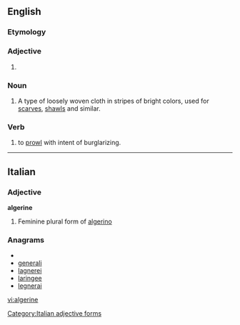 {{also|Algerine}}
==English==

===Etymology===
{{etystub}}

===Adjective===
{{infl|en|adj}}

# {{rfdef}}

===Noun===
{{en-noun}}

# A type of loosely woven cloth in stripes of bright colors, used for [[scarf|scarves]], [[shawl]]s and similar.

===Verb===
{{rfv}}
{{en-verb|algerin|ing}}

# to [[prowl]] with intent of burglarizing.

----

==Italian==

===Adjective===
'''algerine''' {{f}}

# Feminine plural form of [[algerino]]

===Anagrams===
* {{alphagram|aeegilnr}}
* [[generali#Italian|generali]]
* [[lagnerei#Italian|lagnerei]]
* [[laringee#Italian|laringee]]
* [[legnerai#Italian|legnerai]]

[[Category:Italian adjective forms]]

[[vi:algerine]]